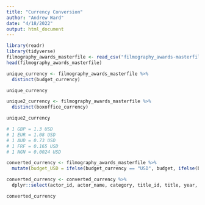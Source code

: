 ```yaml
---
title: "Currency Conversion"
author: "Andrew Ward"
date: "4/18/2022"
output: html_document
---
```


```r
library(readr)
library(tidyverse)
filmography_awards_masterfile <- read_csv("filmography_awards-masterfile.csv")
head(filmography_awards_masterfile)

```

```r
unique_currency <- filmography_awards_masterfile %>%
  distinct(budget_currency)

unique_currency

unique2_currency <- filmography_awards_masterfile %>%
  distinct(boxoffice_currency)

unique2_currency

```


```r
# 1 GBP = 1.3 USD
# 1 EUR = 1.08 USD
# 1 AUD = 0.73 USD
# 1 FRF = 0.165 USD
# 1 NGN = 0.0024 USD

```

```r
converted_currency <- filmography_awards_masterfile %>%
  mutate(budget_USD = ifelse(budget_currency == "USD", budget, ifelse(budget_currency == "GBP", budget * 1.3, ifelse(budget_currency == "EUR", budget * 1.08, ifelse(budget_currency == "AUD", budget * .73, ifelse(budget_currency == "FRF", budget * .165, ifelse(budget_currency == "NGN", budget * .0024, NA)))))))

converted_currency <- converted_currency %>%
  dplyr::select(actor_id, actor_name, category, title_id, title, year, release_date, type, budget_currency, budget, budget_USD, boxoffice_currency, `World-wide`, International, Domestic, MCU_film, award_name, award_category, event_name, winner, nomination_year)

converted_currency
```



